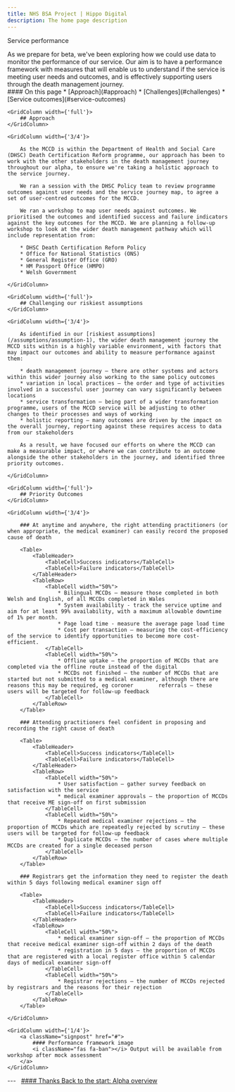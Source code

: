 ```yaml
---
title: NHS BSA Project | Hippo Digital
description: The home page description
---
```


<Heading caption='Looking ahead to beta' tag='h1'>Service performance</Heading>

<GridRow>
    <GridColumn width={'2/3'}>
        <LeadParagraph>
            As we prepare for beta, we've been exploring how we could use data to monitor the performance of our service. Our aim is to have a performance framework with measures that will enable us to understand if the service is meeting user needs and outcomes, and is effectively supporting users through the death management journey.
        </LeadParagraph>
    </GridColumn>
    <GridColumn width={'1/3'}>
        <nav className="in-page-nav">
            #### On this page
            * [Approach](#approach)
            * [Challenges](#challenges)
            * [Service outcomes](#service-outcomes)
        </nav>
    </GridColumn>
</GridRow>

<GridRow>

    <GridColumn width={'full'}>
        ## Approach
    </GridColumn>
    
    <GridColumn width={'3/4'}>

        As the MCCD is within the Department of Health and Social Care (DHSC) Death Certification Reform programme, our approach has been to work with the other stakeholders in the death management journey throughout our alpha, to ensure we're taking a holistic approach to the service journey.

        We ran a session with the DHSC Policy team to review programme outcomes against user needs and the service journey map, to agree a set of user-centred outcomes for the MCCD.

        We ran a workshop to map user needs against outcomes. We prioritised the outcomes and identified success and failure indicators against the key outcomes for the MCCD. We are planning a follow-up workshop to look at the wider death management pathway which will include representation from:

        * DHSC Death Certification Reform Policy
        * Office for National Statistics (ONS)
        * General Register Office (GRO)
        * HM Passport Office (HMPO)
        * Welsh Government
    
    </GridColumn>
</GridRow>
    
<GridRow>
    
    <GridColumn width={'full'}>
        ## Challenging our riskiest assumptions
    </GridColumn>
    
    <GridColumn width={'3/4'}>

        As identified in our [riskiest assumptions](/assumptions/assumption-1), the wider death management journey the MCCD sits within is a highly variable environment, with factors that may impact our outcomes and ability to measure performance against them:

        * death management journey – there are other systems and actors within this wider journey also working to the same policy outcomes
        * variation in local practices – the order and type of activities involved in a successful user journey can vary significantly between locations
        * service transformation – being part of a wider transformation programme, users of the MCCD service will be adjusting to other changes to their processes and ways of working
        * holistic reporting – many outcomes are driven by the impact on the overall journey, reporting against these requires access to data from our stakeholders

        As a result, we have focused our efforts on where the MCCD can make a measurable impact, or where we can contribute to an outcome alongside the other stakeholders in the journey, and identified three priority outcomes.

    </GridColumn>

</GridRow>
    
<GridRow>

    <GridColumn width={'full'}>
        ## Priority Outcomes
    </GridColumn>

    <GridColumn width={'3/4'}>

        ### At anytime and anywhere, the right attending practitioners (or when appropriate, the medical examiner) can easily record the proposed cause of death

        <Table>
            <TableHeader>
                <TableCell>Success indicators</TableCell>
                <TableCell>Failure indicators</TableCell>
            </TableHeader>
            <TableRow>
                <TableCell width="50%">
                    * Bilingual MCCDs – measure those completed in both Welsh and English, of all MCCDs completed in Wales
                    * System availability - track the service uptime and aim for at least 99% availability, with a maximum allowable downtime of 1% per month.
                    * Page load time - measure the average page load time
                    * Cost per transaction – measuring the cost-efficiency of the service to identify opportunities to become more cost-efficient.
                </TableCell>
                <TableCell width="50%">
                    * Offline uptake – the proportion of MCCDs that are completed via the offline route instead of the digital
                    * MCCDs not finished – the number of MCCDs that are started but not submitted to a medical examiner, although there are reasons this may be required, eg coroner        referrals – these users will be targeted for follow-up feedback
                </TableCell>
            </TableRow>
        </Table>

        ### Attending practitioners feel confident in proposing and recording the right cause of death

        <Table>
            <TableHeader>
                <TableCell>Success indicators</TableCell>
                <TableCell>Failure indicators</TableCell>
            </TableHeader>
            <TableRow>
                <TableCell width="50%">
                    * User satisfaction – gather survey feedback on satisfaction with the service
                    * medical examiner approvals – the proportion of MCCDs that receive ME sign-off on first submission
                </TableCell>
                <TableCell width="50%">
                    * Repeated medical examiner rejections – the proportion of MCCDs which are repeatedly rejected by scrutiny – these users will be targeted for follow-up feedback
                    * Duplicate MCCDs – the number of cases where multiple MCCDs are created for a single deceased person
                </TableCell>
            </TableRow>
        </Table>

        ### Registrars get the information they need to register the death within 5 days following medical examiner sign off

        <Table>
            <TableHeader>
                <TableCell>Success indicators</TableCell>
                <TableCell>Failure indicators</TableCell>
            </TableHeader>
            <TableRow>
                <TableCell width="50%">
                    * medical examiner sign-off – the proportion of MCCDs that receive medical examiner sign-off within 2 days of the death
                    * registration in 5 days – the proportion of MCCDs that are registered with a local register office within 5 calendar days of medical examiner sign-off
                </TableCell>
                <TableCell width="50%">
                    * Registrar rejections – the number of MCCDs rejected by registrars and the reasons for their rejection
                </TableCell>
            </TableRow>
        </Table>

    </GridColumn>

    <GridColumn width={'1/4'}>
        <a className="signpost" href="#">
            #### Performance framework image
            <i className="fas fa-ban"></i> Output will be available from workshop after mock assessment
        </a>
    </GridColumn>

</GridRow>

<GridRow>
    <GridColumn width={'full'}>
        ---
    </GridColumn>
</GridRow>
<GridRow>
    <GridColumn width={'1/2'}>
        &nbsp;
    </GridColumn>
    <GridColumn width={'1/2'}>
        <a className="next-page" href="/">
            #### Thanks
            Back to the start: <span>Alpha overview</span>
        </a>
    </GridColumn>
</GridRow>